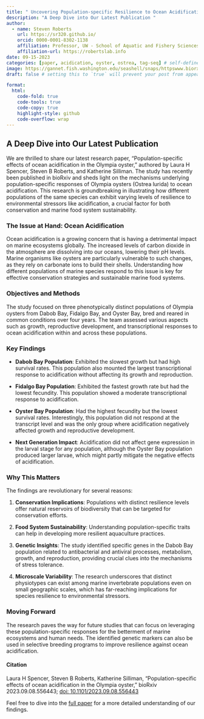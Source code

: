 ```yaml
---
title: " Uncovering Population-specific Resilience to Ocean Acidification in the Olympia Oyster"
description: "A Deep Dive into Our Latest Publication "
author:
  - name: Steven Roberts
    url: https://sr320.github.io/
    orcid: 0000-0001-8302-1138
    affiliation: Professor, UW - School of Aquatic and Fishery Sciences
    affiliation-url: https://robertslab.info
date: 09-15-2023
categories: [paper, acidication, oyster, ostrea, tag-seq] # self-defined categories
image: https://gannet.fish.washington.edu/seashell/snaps/httpswww.biorxiv.orgcontent10.11012023.09.08.556443v1.full.pdf_2023-09-14_12-56-48.png # finding a good image
draft: false # setting this to `true` will prevent your post from appearing on your listing page until you're ready!

format:
  html:
    code-fold: true
    code-tools: true
    code-copy: true
    highlight-style: github
    code-overflow: wrap
---
```


## A Deep Dive into Our Latest Publication

We are thrilled to share our latest research paper, "Population-specific effects of ocean acidification in the Olympia oyster," authored by Laura H Spencer, Steven B Roberts, and Katherine Silliman. The study has recently been published in bioRxiv and sheds light on the mechanisms underlying population-specific responses of Olympia oysters (Ostrea lurida) to ocean acidification. This research is groundbreaking in illustrating how different populations of the same species can exhibit varying levels of resilience to environmental stressors like acidification, a crucial factor for both conservation and marine food system sustainability.

### The Issue at Hand: Ocean Acidification

Ocean acidification is a growing concern that is having a detrimental impact on marine ecosystems globally. The increased levels of carbon dioxide in the atmosphere are dissolving into our oceans, lowering their pH levels. Marine organisms like oysters are particularly vulnerable to such changes, as they rely on carbonate ions to build their shells. Understanding how different populations of marine species respond to this issue is key for effective conservation strategies and sustainable marine food systems.

### Objectives and Methods

The study focused on three phenotypically distinct populations of Olympia oysters from Dabob Bay, Fidalgo Bay, and Oyster Bay, bred and reared in common conditions over four years. The team assessed various aspects such as growth, reproductive development, and transcriptional responses to ocean acidification within and across these populations.

### Key Findings

-   **Dabob Bay Population**: Exhibited the slowest growth but had high survival rates. This population also mounted the largest transcriptional response to acidification without affecting its growth and reproduction.

-   **Fidalgo Bay Population**: Exhibited the fastest growth rate but had the lowest fecundity. This population showed a moderate transcriptional response to acidification.

-   **Oyster Bay Population**: Had the highest fecundity but the lowest survival rates. Interestingly, this population did not respond at the transcript level and was the only group where acidification negatively affected growth and reproductive development.

-   **Next Generation Impact**: Acidification did not affect gene expression in the larval stage for any population, although the Oyster Bay population produced larger larvae, which might partly mitigate the negative effects of acidification.

### Why This Matters

The findings are revolutionary for several reasons:

1.  **Conservation Implications**: Populations with distinct resilience levels offer natural reservoirs of biodiversity that can be targeted for conservation efforts.

2.  **Food System Sustainability**: Understanding population-specific traits can help in developing more resilient aquaculture practices.

3.  **Genetic Insights**: The study identified specific genes in the Dabob Bay population related to antibacterial and antiviral processes, metabolism, growth, and reproduction, providing crucial clues into the mechanisms of stress tolerance.

4.  **Microscale Variability**: The research underscores that distinct physiotypes can exist among marine invertebrate populations even on small geographic scales, which has far-reaching implications for species resilience to environmental stressors.

### Moving Forward

The research paves the way for future studies that can focus on leveraging these population-specific responses for the betterment of marine ecosystems and human needs. The identified genetic markers can also be used in selective breeding programs to improve resilience against ocean acidification.

#### Citation

Laura H Spencer, Steven B Roberts, Katherine Silliman, "Population-specific effects of ocean acidification in the Olympia oyster," bioRxiv 2023.09.08.556443; [doi: 10.1101/2023.09.08.556443](https://doi.org/10.1101/2023.09.08.556443)

Feel free to dive into the [full paper](https://doi.org/10.1101/2023.09.08.556443) for a more detailed understanding of our findings.
